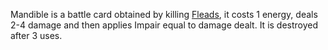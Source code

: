 Mandible is a battle card obtained by killing [[Flead|Fleads]], it costs 1 energy, deals 2-4 damage and then applies Impair equal to damage dealt. It is destroyed after 3 uses.
